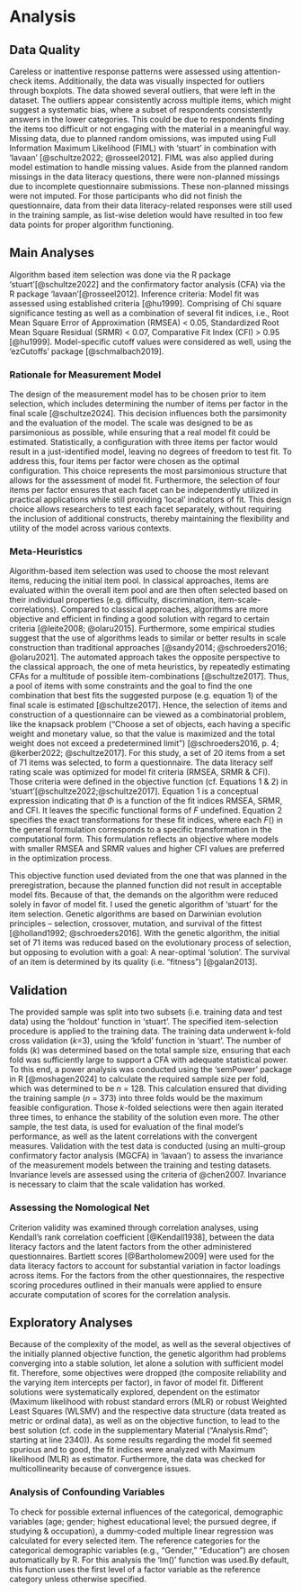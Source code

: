 # Analysis

## Data Quality 
Careless or inattentive response patterns were assessed using attention-check items. Additionally, the data was visually inspected for outliers through boxplots. The data showed several outliers, that were left in the dataset. The outliers appear consistently across multiple items, which might suggest a systematic bias, where a subset of respondents consistently answers in the lower categories. This could be due to respondents finding the items too difficult or not engaging with the material in a meaningful way. Missing data, due to planned random omissions, was imputed using Full Information Maximum Likelihood (FIML) with 'stuart' in combination with 'lavaan' [@schultze2022; @rosseel2012]. FIML was also applied during model estimation to handle missing values. Aside from the planned random missings in the data literacy questions, there were non-planned missings due to incomplete questionnaire submissions. These non-planned missings were not imputed. For those participants who did not finish the questionnaire, data from their data literacy-related responses were still used in the training sample, as list-wise deletion would have resulted in too few data points for proper algorithm functioning.

## Main Analyses
Algorithm based item selection was done via the R package ‘stuart’[@schultze2022] and the confirmatory factor analysis (CFA) via the R package ‘lavaan’[@rosseel2012]. Inference criteria: Model fit was assessed using established criteria [@hu1999]. Comprising of Chi square significance testing as well as a combination of several fit indices, i.e., Root Mean Square Error of Approximation (RMSEA) < 0.05, Standardized Root Mean Square Residual (SRMR) < 0.07, Comparative Fit Index (CFI) > 0.95 [@hu1999]. Model-specific cutoff values were considered as well, using the ‘ezCutoffs’ package [@schmalbach2019].

### Rationale for Measurement Model
The design of the measurement model has to be chosen prior to item selection, which includes determining the number of items per factor in the final scale [@schultze2024]. This decision influences both the parsimonity and the evaluation of the model. The scale was designed to be as parsimonious as possible, while ensuring that a real model fit could be estimated. Statistically, a configuration with three items per factor would result in a just-identified model, leaving no degrees of freedom to test fit. To address this, four items per factor were chosen as the optimal configuration. This choice represents the most parsimonious structure that allows for the assessment of model fit.
Furthermore, the selection of four items per factor ensures that each facet can be independently utilized in practical applications while still providing 'local' indicators of fit. This design choice allows researchers to test each facet separately, without requiring the inclusion of additional constructs, thereby maintaining the flexibility and utility of the model across various contexts.

### Meta-Heuristics
Algorithm-based item selection was used to choose the most relevant items, reducing the initial item pool. In classical approaches, items are evaluated within the overall item pool and are then often selected based on their individual properties (e.g. difficulty, discrimination, item-scale-correlations).
Compared to classical approaches, algorithms are more objective and efficient in finding a good solution with regard to certain criteria [@leite2008; @olaru2015]. Furthermore, some empirical studies suggest that the use of algorithms leads to similar or better results in scale construction than traditional approaches [@sandy2014; @schroeders2016; @olaru2021]. The automated approach takes the opposite perspective to the classical approach, the one of meta heuristics, by repeatedly estimating CFAs for a multitude of possible item-combinations [@schultze2017]. Thus, a pool of items with some constraints and the goal to find the one combination that best fits the suggested purpose (e.g. equation 1) of the final scale is estimated [@schultze2017]. Hence, the selection of items and construction of a questionnaire can be viewed as a combinatorial problem, like the knapsack problem (“Choose a set of objects, each having a specific weight and monetary value, so that the value is maximized and the total weight does not exceed a predetermined limit”) [@schroeders2016, p. 4; @kerber2022; @schultze2017].
For this study, a set of 20 items from a set of 71 items was selected, to form a questionnaire. The data literacy self rating scale was optimized for model fit criteria (RMSEA, SRMR \& CFI). Those criteria were defined in the objective function (cf. Equations 1 & 2) in ‘stuart’[@schultze2022;@schultze2017]. Equation 1 is a conceptual expression indicating that $\Phi$ is a function of the fit indices RMSEA, SRMR, and CFI. It leaves the specific functional forms of $F$ undefined. Equation 2 specifies the exact transformations for these fit indices, where each $F()$ in the general formulation corresponds to a specific transformation in the computational form. This formulation reflects an objective where models with smaller RMSEA and SRMR values and higher CFI values are preferred in the optimization process.
\begin{center}
\hfill$\Phi = F(\textrm{RMSEA}) + F(\textrm{CFI}) + F(\textrm{SRMR})$ \hfill \textit{(1)}\\
\hfill$\Phi = (1 - \textrm{RMSEA}) + (1 - \textrm{SRMR}) + (1 + \textrm{CFI})$ \hfill \textit{(2)}
\end{center}

This objective function used deviated from the one that was planned in the preregistration, because the planned function did not result in acceptable model fits. Because of that, the demands on the algorithm were reduced solely in favor of model fit. 
I used the genetic algorithm of 'stuart' for the item selection. Genetic algorithms are based on Darwinian evolution principles – selection, crossover, mutation, and survival of the fittest [@holland1992; @schroeders2016]. With the genetic algorithm, the initial set of 71 items was reduced based on the evolutionary process of selection, but opposing to evolution with a goal: A near-optimal 'solution'. The survival of an item is determined by its quality (i.e. “fitness”) [@galan2013]. 

## Validation
The provided sample was split into two subsets (i.e. training data and test data) using the ‘holdout' function in ‘stuart’. The specified item-selection procedure is applied to the training data. The training data underwent k-fold cross validation ($k$=3), using the ‘kfold’ function in ‘stuart’. 
The number of folds ($k$) was determined based on the total sample size, ensuring that each fold was sufficiently large to support a CFA with adequate statistical power. To this end, a power analysis was conducted using the 'semPower' package in R [@moshagen2024] to calculate the required sample size per fold, which was determined to be $n$ = 128. This calculation ensured that dividing the training sample ($n$ = 373) into three folds would be the maximum feasible configuration.
Those $k$-folded selections were then again iterated three times, to enhance the stability of the solution even more. The other sample, the test data, is used for evaluation of the final model's performance, as well as the latent correlations with the convergent measures.
Validation with the test data is conducted (using an multi-group confirmatory factor analysis (MGCFA) in ‘lavaan’) to assess the invariance of the measurement models between the training and testing datasets. Invariance levels are assessed using the criteria of @chen2007. Invariance is necessary to claim that the scale validation has worked.

### Assessing the Nomological Net  
Criterion validity was examined through correlation analyses, using Kendall's rank correlation coefficient [@Kendall1938], between the data literacy factors and the latent factors from the other administered questionnaires. Bartlett scores [@Bartholomew2009] were used for the data literacy factors to account for substantial variation in factor loadings across items. For the factors from the other questionnaires, the respective scoring procedures outlined in their manuals were applied to ensure accurate computation of scores for the correlation analysis.

## Exploratory Analyses
Because of the complexity of the model, as well as the several objectives of the initially planned objective function, the genetic algorithm had problems converging into a stable solution, let alone a solution with sufficient model fit. Therefore, some objectives were dropped (the composite reliability and the varying item intercepts per factor), in favor of model fit. Different solutions were systematically explored, dependent on the estimator (Maximum likelihood with robust standard errors (MLR) or robust Weighted Least Squares (WLSMV) and the respective data structure (data treated as metric or ordinal data), as well as on the objective function, to lead to the best solution (cf. code in the supplementary Material ("Analysis.Rmd"; starting at line 2340)). As some results regarding the model fit seemed spurious and to good, the fit indices were analyzed with Maximum likelihood (MLR) as estimator. 
Furthermore, the data was checked for multicollinearity because of convergence issues. 

### Analysis of Confounding Variables  
To check for possible external influences of the categorical, demographic variables (age; gender; highest educational level; the pursued degree, if studying & occupation), a dummy-coded multiple linear regression was calculated for every selected item. The reference categories for the categorical demographic variables (e.g., "Gender," "Education") are chosen automatically by R. For this analysis the 'lm()' function was used.By default, this function uses the first level of a factor variable as the reference category unless otherwise specified. 
